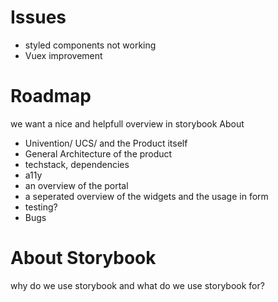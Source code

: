 
# Issues
- styled components not working
- Vuex improvement


# Roadmap
 we want a nice and helpfull overview in storybook About

 - Univention/ UCS/ and the Product itself
 - General Architecture of the product
 - techstack, dependencies
 - a11y
 - an overview of the portal
 - a seperated overview of the  widgets and the usage in form
 - testing?
 - Bugs

# About Storybook

why do we use storybook and what do we use storybook for?






